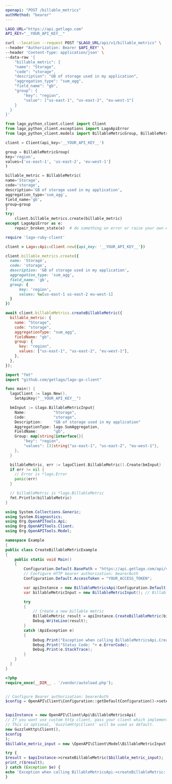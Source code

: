 ```yaml
---
openapi: "POST /billable_metrics"
authMethod: "bearer"
---
```


<RequestExample>

```bash cURL
LAGO_URL="https://api.getlago.com"
API_KEY="__YOUR_API_KEY__"

curl --location --request POST "$LAGO_URL/api/v1/billable_metrics" \
--header "Authorization: Bearer $API_KEY" \
--header 'Content-Type: application/json' \
--data-raw '{
    "billable_metric": {
    "name": "Storage",
    "code": "storage",
    "description": "GB of storage used in my application",
    "aggregation_type": "sum_agg",
    "field_name": "gb",
    "group": {
        "key": "region",
        "value": ["us-east-1", "us-east-2", "eu-west-1"]
    }
  }
}'
```

```python Python
from lago_python_client.client import Client
from lago_python_client.exceptions import LagoApiError
from lago_python_client.models import BillableMetricGroup, BillableMetric

client = Client(api_key='__YOUR_API_KEY__')

group = BillableMetricGroup(
key='region',
values=['us-east-1', 'us-east-2', 'eu-west-1']
)

billable_metric = BillableMetric(
name='Storage',
code='storage',
description='GB of storage used in my application',
aggregation_type='sum_agg',
field_name='gb',
group=group
)
try:
    client.billable_metrics.create(billable_metric)
except LagoApiError as e:
    repair_broken_state(e)  # do something on error or raise your own exception
```

```ruby Ruby
require 'lago-ruby-client'

client = Lago::Api::Client.new({api_key: '__YOUR_API_KEY__'})

client.billable_metrics.create({
  name: 'Storage',
  code: 'storage',
  description: 'GB of storage used in my application',
  aggregation_type: 'sum_agg',
  field_name: 'gb',
  group: {
      key: 'region',
      values: %w[us-east-1 us-east-2 eu-west-1]
  }
})
```

```js Javascript
await client.billableMetrics.createBillableMetric({
  billable_metric: {
    name: "Storage",
    code: "storage",
    aggregationType: "sum_agg",
    fieldName: "gb",
    group: {
      key: "region",
      values: ["us-east-1", "us-east-2", "eu-west-1"],
    },
  },
});
```

```go Go
import "fmt"
import "github.com/getlago/lago-go-client"

func main() {
  lagoClient := lago.New().
    SetApiKey("__YOUR_API_KEY__")

  bmInput := &lago.BillableMetricInput{
    Name:            "Storage",
    Code:            "storage",
    Description:     "GB of storage used in my application"
    AggregationType: lago.SumAggregation,
    FieldName:       "gb",
    Group: map[string]interface{}{
        "key": "region",
        "values": [3]string{"us-east-1", "us-east-2", "eu-west-1"},
    },
  }

  billableMetric, err := lagoClient.BillableMetric().Create(bmInput)
  if err != nil {
    // Error is *lago.Error
    panic(err)
  }

  // billableMetric is *lago.BillableMetric
  fmt.Println(billableMetric)
}
```

```csharp C#
using System.Collections.Generic;
using System.Diagnostics;
using Org.OpenAPITools.Api;
using Org.OpenAPITools.Client;
using Org.OpenAPITools.Model;

namespace Example
{
public class CreateBillableMetricExample
{
    public static void Main()
    {
        Configuration.Default.BasePath = "https://api.getlago.com/api/v1";
        // Configure HTTP bearer authorization: bearerAuth
        Configuration.Default.AccessToken = "YOUR_ACCESS_TOKEN";

        var apiInstance = new BillableMetricsApi(Configuration.Default);
        var billableMetricInput = new BillableMetricInput(); // BillableMetricInput | Billable metric payload

        try
        {
            // Create a new billable metric
            BillableMetric result = apiInstance.CreateBillableMetric(billableMetricInput);
            Debug.WriteLine(result);
        }
        catch (ApiException e)
        {
            Debug.Print("Exception when calling BillableMetricsApi.CreateBillableMetric: " + e.Message );
            Debug.Print("Status Code: "+ e.ErrorCode);
            Debug.Print(e.StackTrace);
        }
    }
  }
}
```

```php PHP
<?php
require_once(__DIR__ . '/vendor/autoload.php');


// Configure Bearer authorization: bearerAuth
$config = OpenAPI\Client\Configuration::getDefaultConfiguration()->setAccessToken('YOUR_ACCESS_TOKEN');


$apiInstance = new OpenAPI\Client\Api\BillableMetricsApi(
// If you want use custom http client, pass your client which implements `GuzzleHttp\ClientInterface`.
// This is optional, `GuzzleHttp\Client` will be used as default.
new GuzzleHttp\Client(),
$config
);
$billable_metric_input = new \OpenAPI\Client\Model\BillableMetricInput(); // \OpenAPI\Client\Model\BillableMetricInput | Billable metric payload

try {
$result = $apiInstance->createBillableMetric($billable_metric_input);
print_r($result);
} catch (Exception $e) {
echo 'Exception when calling BillableMetricsApi->createBillableMetric: ', $e->getMessage(), PHP_EOL;
}
```

</RequestExample>